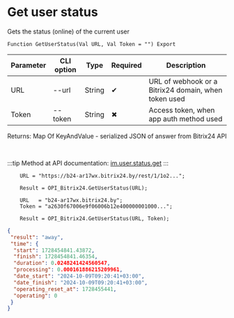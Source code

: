 ﻿---
sidebar_position: 17
---


# Get user status
 Gets the status (online) of the current user



`Function GetUserStatus(Val URL, Val Token = "") Export`

  | Parameter | CLI option | Type | Required | Description |
  |-|-|-|-|-|
  | URL | --url | String | &#x2714; | URL of webhook or a Bitrix24 domain, when token used |
  | Token | --token | String | &#x2716; | Access token, when app auth method used |

  
  Returns:  Map Of KeyAndValue - serialized JSON of answer from Bitrix24 API

<br/>

:::tip
Method at API documentation: [im.user.status.get](https://dev.1c-bitrix.ru/learning/course/index.php?COURSE_ID=93&LESSON_ID=11497)
:::
<br/>


```bsl title="1C:Enterprise/OneScript code example"
    URL = "https://b24-ar17wx.bitrix24.by/rest/1/1o2...";

    Result = OPI_Bitrix24.GetUserStatus(URL);

    URL   = "b24-ar17wx.bitrix24.by";
    Token = "a2630f67006e9f06006b12e400000001000...";

    Result = OPI_Bitrix24.GetUserStatus(URL, Token);
```
 



```json title="Result"
{
 "result": "away",
 "time": {
  "start": 1728454841.43872,
  "finish": 1728454841.46354,
  "duration": 0.0248241424560547,
  "processing": 0.000161886215209961,
  "date_start": "2024-10-09T09:20:41+03:00",
  "date_finish": "2024-10-09T09:20:41+03:00",
  "operating_reset_at": 1728455441,
  "operating": 0
 }
}
```
